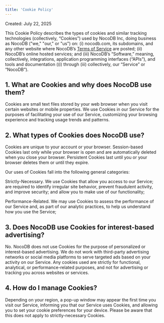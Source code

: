 ```yaml
---
title: 'Cookie Policy'
---
```


Created: July 22, 2025

This Cookie Policy describes the types of cookies and similar tracking technologies (collectively, “Cookies”) used by NocoDB Inc, doing business as NocoDB ("we," "our," or "us") on: (i) nocodb.com, its subdomains, and any other website where NocoDB’s [Terms of Service](/docs/product-docs/legal/terms-of-service) are posted; (ii) NocoDB’s online hosted services; and (iii) NocoDB’s “Software,” meaning, collectively, integrations, application programming interfaces (“APIs”), and tools and documentation ((i) through (iii) collectively, our “Service” or “NocoDB”).

## 1. What are Cookies and why does NocoDB use them?
Cookies are small text files stored by your web browser when you visit certain websites or mobile properties. We use Cookies in our Service for the purposes of facilitating your use of our Service, customizing your browsing experience and tracking usage trends and patterns.

## 2. What types of Cookies does NocoDB use?

Cookies are unique to your account or your browser. Session-based Cookies last only while your browser is open and are automatically deleted when you close your browser. Persistent Cookies last until you or your browser deletes them or until they expire.

Our uses of Cookies fall into the following general categories:

Strictly-Necessary. We use Cookies that allow you access to our Service; are required to identify irregular site behavior, prevent fraudulent activity, and improve security; and allow you to make use of our functionality;

Performance-Related. We may use Cookies to assess the performance of our Service and, as part of our analytic practices, to help us understand how you use the Service;

## 3. Does NocoDB use Cookies for interest-based advertising?
No. NocoDB does not use Cookies for the purpose of personalized or interest-based advertising. We do not work with third-party advertising networks or social media platforms to serve targeted ads based on your activity on our Service. Any cookies used are strictly for functional, analytical, or performance-related purposes, and not for advertising or tracking you across websites or services.

## 4. How do I manage Cookies?
Depending on your region, a pop-up window may appear the first time you visit our Service, informing you that our Service uses Cookies, and allowing you to set your cookie preferences for your device. Please be aware that this does not apply to strictly-necessary Cookies.